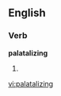 
==English==

===Verb===
'''palatalizing'''

# {{present participle of|[[palatalize]]}}

[[vi:palatalizing]]